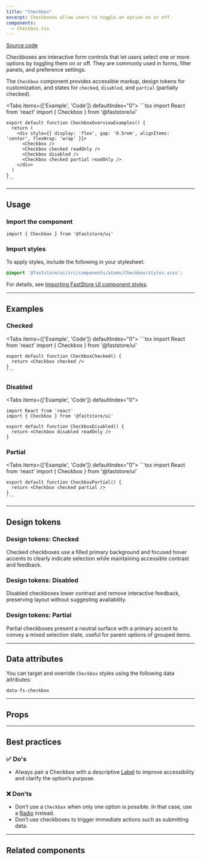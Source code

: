 ```yaml
---
title: "Checkbox"
excerpt: Checkboxes allow users to toggle an option on or off.
components:
  - Checkbox.tsx
---
```


[<i class="fa-brands fa-github"></i> Source code](https://github.com/vtex/faststore/tree/main/packages/components/src/atoms/Checkbox)

Checkboxes are interactive form controls that let users select one or more options by toggling them on or off. They are commonly used in forms, filter panels, and preference settings.

The `Checkbox` component provides accessible markup, design tokens for customization, and states for `checked`, `disabled`, and `partial` (partially checked).

<Tabs items={['Example', 'Code']} defaultIndex="0">
  <Tab>
    <OverviewSection>
      <Checkbox />
      <Checkbox checked readOnly />
      <Checkbox disabled />
      <Checkbox checked partial readOnly />
    </OverviewSection>
  </Tab>
  <Tab>
    ```tsx
    import React from 'react'
    import { Checkbox } from '@faststore/ui'

    export default function CheckboxOverviewExamples() {
      return (
        <div style={{ display: 'flex', gap: '0.5rem', alignItems: 'center', flexWrap: 'wrap' }}>
          <Checkbox />
          <Checkbox checked readOnly />
          <Checkbox disabled />
          <Checkbox checked partial readOnly />
        </div>
      )
    }
    ```
  </Tab>
</Tabs>

---

## Usage

### Import the component

```tsx
import { Checkbox } from '@faststore/ui'
```

### Import styles

To apply styles, include the following in your stylesheet:

```scss
@import '@faststore/ui/src/components/atoms/Checkbox/styles.scss';
```

For details, see [Importing FastStore UI component styles](https://developers.vtex.com/docs/guides/faststore/using-themes-importing-ui-components-styles).

---

## Examples

### Checked

<Tabs items={['Example', 'Code']} defaultIndex="0">
  <Tab>
    <OverviewSection>
      <Checkbox checked />
    </OverviewSection>
  </Tab>
  <Tab>
    ```tsx
    import React from 'react'
    import { Checkbox } from '@faststore/ui'
    
    export default function CheckboxChecked() {
      return <Checkbox checked />
    }
    ```
  </Tab>
</Tabs>

### Disabled

<Tabs items={['Example', 'Code']} defaultIndex="0">
  <Tab>
    <OverviewSection>
      <Checkbox disabled readOnly />
    </OverviewSection>
  </Tab>
  <Tab>
  ```tsx
  import React from 'react'
  import { Checkbox } from '@faststore/ui'
  
  export default function CheckboxDisabled() {
    return <Checkbox disabled readOnly />
  }
  ```
  </Tab>
</Tabs>

### Partial

<Tabs items={['Example', 'Code']} defaultIndex="0">
  <Tab>
    <OverviewSection>
      <Checkbox checked partial />
    </OverviewSection>
  </Tab>
  <Tab>
    ```tsx
    import React from 'react'
    import { Checkbox } from '@faststore/ui'
    
    export default function CheckboxPartial() {
      return <Checkbox checked partial />
    }
    ```
  </Tab>
</Tabs>

---

## Design tokens

<TokenTable>
  <TokenRow token="--fs-checkbox-width" value="1.25rem" />
  <TokenRow token="--fs-checkbox-height" value="var(--fs-checkbox-width)" />
  <TokenDivider />
  <TokenRow token="--fs-checkbox-border-width" value="var(--fs-border-width)" />
  <TokenRow
    token="--fs-checkbox-border-radius"
    value="var(--fs-border-radius)"
  />
  <TokenRow
    token="--fs-checkbox-border-color"
    value="var(--fs-border-color)"
    isColor
  />
  <TokenRow
    token="--fs-checkbox-border-color-hover"
    value="var(--fs-border-color-active)"
    isColor
  />
  <TokenDivider />
  <TokenRow
    token="--fs-checkbox-transition"
    value="border var(--fs-transition-timing) var(--fs-transition-function), background-color var(--fs-transition-timing) var(--fs-transition-function), box-shadow var(--fs-transition-timing) var(--fs-transition-function)"
  />
  <TokenDivider />
  <TokenRow
    token="--fs-checkbox-bkg-color-hover"
    value="var(--fs-color-primary-bkg-light)"
    isColor
  />
  <TokenRow
    token="--fs-checkbox-shadow-hover"
    value="0 0 0 var(--fs-checkbox-border-width) var(--fs-border-color-active)"
  />
</TokenTable>

### Design tokens: Checked

Checked checkboxes use a filled primary background and focused hover accents to clearly indicate selection while maintaining accessible contrast and feedback.

<TokenTable>
  <TokenRow
    token="--fs-checkbox-checked-bkg-color"
    value="var(--fs-color-primary-bkg)"
    isColor
  />
  <TokenRow
    token="--fs-checkbox-checked-bkg-color-hover"
    value="var(--fs-color-primary-bkg-hover)"
    isColor
  />
  <TokenRow
    token="--fs-checkbox-checked-border-color-hover"
    value="var(--fs-border-color-hover)"
    isColor
  />
  <TokenRow
    token="--fs-checkbox-checked-shadow-hover"
    value="0 0 0 var(--fs-checkbox-border-width)
          var(--fs-checkbox-checked-border-color-hover)"
  />
</TokenTable>

### Design tokens: Disabled

Disabled checkboxes lower contrast and remove interactive feedback, preserving layout without suggesting availability.

<TokenTable>
  <TokenRow
    token="--fs-checkbox-disabled-bkg-color"
    value="var(--fs-color-disabled-bkg)"
    isColor
  />
  <TokenRow
    token="--fs-checkbox-disabled-border-width"
    value="var(--fs-checkbox-border-width)"
  />
  <TokenRow
    token="--fs-checkbox-disabled-border-color"
    value="var(--fs-border-color-disabled)"
    isColor
  />
  <TokenRow
    token="--fs-checkbox-disabled-text-color"
    value="var(--fs-color-disabled-text)"
    isColor
  />
</TokenTable>

### Design tokens: Partial

Partial checkboxes present a neutral surface with a primary accent to convey a mixed selection state, useful for parent options of grouped items.

<TokenTable>
  <TokenRow
    token="--fs-checkbox-partial-bkg-color"
    value="var(--fs-color-body-bkg)"
    isColor
  />
  <TokenRow
    token="--fs-checkbox-partial-border-width"
    value="var(--fs-checkbox-border-width)"
  />
  <TokenRow
    token="--fs-checkbox-partial-border-color"
    value="var(--fs-color-primary-bkg)"
    isColor
  />
  <TokenRow
    token="--fs-checkbox-partial-bkg-color-hover"
    value="var(--fs-color-primary-bkg-light)"
    isColor
  />
</TokenTable>

---

## Data attributes

You can target and override `Checkbox` styles using the following data attributes:

`data-fs-checkbox`

---

## Props

<ComponentPropsSection component="Checkbox" />

---

## Best practices

### ✅ Do's

- Always pair a Checkbox with a descriptive [Label](https://developers.vtex.com/docs/guides/faststore/atoms-label) to improve accessibility and clarify the option’s purpose.

### ❌ Don’ts

- Don’t use a `Checkbox` when only one option is possible. In that case, use a [Radio](https://developers.vtex.com/docs/guides/faststore/atoms-radio) instead.
- Don’t use checkboxes to trigger immediate actions such as submitting data.

---

## Related components

<SectionList>
  <SectionItem
    title="CheckboxField"
    description="`CheckboxField` wraps a `Checkbox` input and its corresponding `Label`."
    actionPath="/docs/guides/faststore/molecules-checkbox-field"
  >
    <CheckboxField label="CheckboxField" id="checkboxfield" checked readOnly />
  </SectionItem>
</SectionList>
